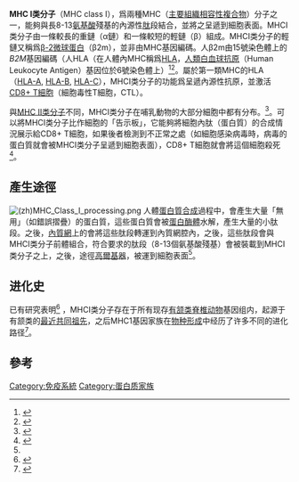 {{Pfam_box
| Symbol = MHC class I
| Name = MHC I类分子
| image = MHC Class 1(Traditional Chinese).svg
| width =
| caption = MHC I类分子的結構簡圖
| InterPro= 
| PROSITE = 
| SCOP = 
| TCDB =
| OPM family=
| OPM protein=
| Pfam= 
| PDB=
| Membranome superfamily= 63
}}
'''MHC I类分子'''（MHC class I），爲兩種MHC（[[主要組織相容性複合物|主要組織相容性複合物]]）分子之一，能夠與長8-13[[氨基酸|氨基酸]]殘基的內源性[[肽|肽]]段結合，並將之呈遞到細胞表面。MHCⅠ类分子由一條較長的重鏈（α鏈）和一條較短的輕鏈（β）組成。MHCⅠ类分子的輕鏈又稱爲[[Β2微球蛋白|β-2微球蛋白]]（β2m），並非由MHC基因編碼。人β2m由15號染色體上的''B2M''基因編碼（人HLA（在人體內MHC稱爲[[HLA|HLA]]，[[人類白血球抗原|人類白血球抗原]]（Human Leukocyte Antigen）基因位於6號染色體上）<ref name="pmid6171820">{{cite journal | vauthors = Suggs SV, Wallace RB, Hirose T, Kawashima EH, Itakura K | title = Use of synthetic oligonucleotides as hybridization probes: isolation of cloned cDNA sequences for human beta 2-microglobulin | journal = Proc. Natl. Acad. Sci. U.S.A. | volume = 78 | issue = 11 | pages = 6613–7 |date=November 1981 | pmid = 6171820 | pmc = 349099 | doi = 10.1073/pnas.78.11.6613| url =  }}</ref><ref name="pmid4586824">{{cite journal | vauthors = Cunningham BA, Wang JL, Berggård I, Peterson PA | title = The complete amino acid sequence of beta 2-microglobulin | journal = Biochemistry | volume = 12 | issue = 24 | pages = 4811–22 |date=November 1973 | pmid = 4586824 | doi = 10.1021/bi00748a001| url =  }}</ref>。屬於第一類MHC的HLA（[[HLA-A|HLA-A]], [[HLA-B|HLA-B]], [[HLA-C|HLA-C]]），MHCⅠ类分子的功能爲呈遞內源性抗原，並激活[[細胞毒性T細胞|CD8+ T細胞]]（細胞毒性T細胞，CTL）。

與[[MHC_Ⅱ类分子|MHC Ⅱ类分子]]不同，MHCⅠ类分子在哺乳動物的大部分細胞中都有分布。<ref>{{Cite book | author = 龔非力等 | title = 醫學免疫學 | location = 北京 | publisher = 科學出版社 | date = 2007 | pages = 64-67 | ISBN = 978-7-03-019179-3 | language = zh-hans }} </ref>。可以將MHCⅠ类分子比作細胞的「告示板」，它能夠將細胞內肽（蛋白質）的合成情況展示給CD8+ T細胞，如果後者檢測到不正常之處（如細胞感染病毒時，病毒的蛋白質就會被MHCⅠ类分子呈遞到細胞表面），CD8+ T細胞就會將這個細胞殺死<ref name=Sompayrac>{{Cite book | author = Lauren Sompayrac | title = How the Immune System Works | publisher = John Wiley & Sons, Ltd | date = 2016 |pages = 43-44 |ISBN=978-1-118-99777-2 }}</ref>。

==產生途徑==
[[File:(zh)MHC_Class_I_processing.png|thumb]]
人體[[轉譯|蛋白質合成]]過程中，會產生大量「無用」（如錯誤摺疊）的蛋白質，這些蛋白質會被[[蛋白酶體|蛋白酶體]]水解，產生大量的小肽段。之後，[[內質網|內質網]]上的{{link-en|TAP轉運蛋白|Transporter associated with antigen processing}}會將這些肽段轉運到內質網腔內，之後，這些肽段會與MHCⅠ类分子前體組合，符合要求的肽段（8-13個氨基酸殘基）會被裝載到MHCⅠ类分子之上，之後，途徑[[高爾基器|高爾基器]]，被運到細胞表面<ref name=Sompayrac/>。
==进化史==
已有研究表明<ref name=":0">{{Cite journal|last=Kulski|first=Jerzy K.|last2=Shiina|first2=Takashi|last3=Anzai|first3=Tatsuya|last4=Kohara|first4=Sakae|last5=Inoko|first5=Hidetoshi|date=2002-12-01|title=Comparative genomic analysis of the MHC: the evolution of class I duplication blocks, diversity and complexity from shark to man|journal=Immunological Reviews|volume=190|pages=95–122|issn=0105-2896|pmid=12493009|doi=10.1034/j.1600-065x.2002.19008.x}}</ref> ，MHCⅠ类分子存在于所有现存[[有颔下门|有颔类脊椎动物]]基因组内，起源于有颔类的[[最近共同祖先|最近共同祖先]]，之后MHC1基因家族在[[物种形成|物种形成]]中经历了许多不同的进化路径<ref>{{Cite journal|last=Azevedo|first=Luisa|last2=Serrano|first2=Catarina|last3=Amorim|first3=Antonio|last4=Cooper|first4=David N.|date=2015-01-01|title=Trans-species polymorphism in humans and the great apes is generally maintained by balancing selection that modulates the host immune response|url=https://dx.doi.org/10.1186/s40246-015-0043-1|journal=Human Genomics|volume=9|pages=21|doi=10.1186/s40246-015-0043-1|issn=1479-7364|pmc=4559023|pmid=26337052|author=|access-date=2018-09-28|archive-url=https://web.archive.org/web/20191018081840/https://humgenomics.biomedcentral.com/articles/10.1186/s40246-015-0043-1|archive-date=2019-10-18|dead-url=no}}</ref>。

==參考==
{{reflist}}

{{免疫系统}}
{{Surface antigens}}

[[Category:免疫系統|Category:免疫系統]]
[[Category:蛋白质家族|Category:蛋白质家族]]